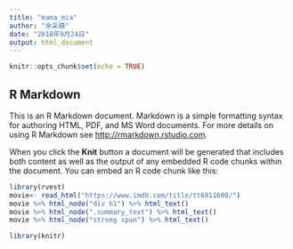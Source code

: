 ```yaml
---
title: "mama_mia"
author: "余采蘋"
date: "2018年9月24日"
output: html_document
---
```


```r
knitr::opts_chunk$set(echo = TRUE)
```

## R Markdown

This is an R Markdown document. Markdown is a simple formatting syntax for authoring HTML, PDF, and MS Word documents. For more details on using R Markdown see <http://rmarkdown.rstudio.com>.

When you click the **Knit** button a document will be generated that includes both content as well as the output of any embedded R code chunks within the document. You can embed an R code chunk like this:

```r
library(rvest)
movie<- read_html("https://www.imdb.com/title/tt6911608/")
movie %>% html_node("div h1") %>% html_text()
movie %>% html_node(".summary_text") %>% html_text()
movie %>% html_node("strong span") %>% html_text()
```

```r
library(knitr)

```